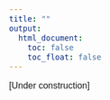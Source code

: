```yaml
---
title: ""
output: 
  html_document:
    toc: false
    toc_float: false
---
```


<style type="text/css">
  body{
  font-size: 12pt;
  font-family: Helvetica, sans-serif;
}
</style>

[Under construction]